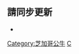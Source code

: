 <noinclude>{{noteTA|G1=NBA}}</noinclude>{{NBA current roster
|name = 芝加哥公牛现时球员名单
|team = 芝加哥公牛
|coach = [[比利·多诺万|多诺万]]
|assistants = {{link-en|約翰·布萊恩 (籃球教練)|John Bryant (basketball coach)|布萊恩}}
* [[莫里斯·奇克斯|奇克斯]]
* {{link-en|達米安·柯特|Damian Cotter|柯特}}
* {{link-en|克里斯·弗萊明 (籃球教練)|Chris Fleming (basketball)|弗萊明}}
* {{link-en|喬許·朗斯塔夫|Josh Longstaff|朗斯塔夫}}
* {{link-en|比利·施密特|Billy Schmidt|施密特}}
|players = 
* 0 {{le|科比·懷特|Coby White|懷特}} 
* 2 [[朗素·波爾|波爾]]
* 3 [[特里斯坦·汤普森|汤普森]]
* 5 {{le|小德瑞克·瓊斯|Derrick Jones Jr.|瓊斯}}
* 6 [[亚历克斯·卡鲁索|卡鲁索]]
* 7 {{le|小特洛伊·布朗|Troy Brown Jr.|布朗}}
* 8 [[扎克·拉文|拉文]]
* 9 [[尼古拉·武切维奇|武切維奇]]
* 11 [[德玛尔·德罗赞|德罗赞]]
* 12 [[艾尤·多桑姆|多桑姆]]
* 13 {{le|東尼·布萊德利|Tony Bradley (basketball)|布萊德利}}
* 14 {{le|馬爾科姆·希爾|Malcolm Hill (basketball)|希爾}}
* 19 {{le|馬可·西蒙諾維奇|Marko Simonović (basketball, born 1999)|西蒙諾維奇}}
* 21 {{le|麥特·湯瑪斯|Matt Thomas (basketball)|湯瑪斯}}
* 24 {{le|雅沃特·格林|Javonte Green|格林}}
* 25 {{le|泰勒·庫克|Tyler Cook|庫克}}
* 44 [[帕特里克·威廉姆斯|威廉姆斯]]
}}<noinclude>

== 請同步更新 ==
*{{tl|芝加哥公牛球员名单}}

[[Category:芝加哥公牛]]
[[Category:NBA现时球员名单导航模板|C]]
</noinclude>